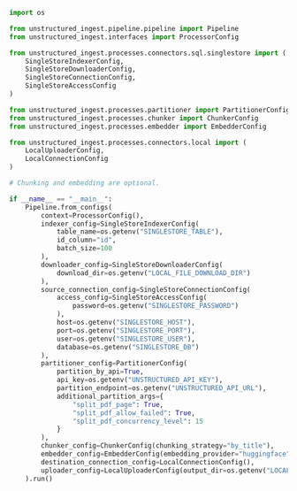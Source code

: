 ```python Python Ingest
import os

from unstructured_ingest.pipeline.pipeline import Pipeline
from unstructured_ingest.interfaces import ProcessorConfig

from unstructured_ingest.processes.connectors.sql.singlestore import (
    SingleStoreIndexerConfig,
    SingleStoreDownloaderConfig,
    SingleStoreConnectionConfig,
    SingleStoreAccessConfig
)

from unstructured_ingest.processes.partitioner import PartitionerConfig
from unstructured_ingest.processes.chunker import ChunkerConfig
from unstructured_ingest.processes.embedder import EmbedderConfig

from unstructured_ingest.processes.connectors.local import (
    LocalUploaderConfig,
    LocalConnectionConfig
)

# Chunking and embedding are optional.

if __name__ == "__main__":
    Pipeline.from_configs(
        context=ProcessorConfig(),
        indexer_config=SingleStoreIndexerConfig(
            table_name=os.getenv("SINGLESTORE_TABLE"),
            id_column="id",
            batch_size=100
        ),
        downloader_config=SingleStoreDownloaderConfig(
            download_dir=os.getenv("LOCAL_FILE_DOWNLOAD_DIR")
        ),
        source_connection_config=SingleStoreConnectionConfig(
            access_config=SingleStoreAccessConfig(
                password=os.getenv("SINGLESTORE_PASSWORD")
            ),
            host=os.getenv("SINGLESTORE_HOST"),
            port=os.getenv("SINGLESTORE_PORT"),
            user=os.getenv("SINGLESTORE_USER"),
            database=os.getenv("SINGLESTORE_DB")
        ),
        partitioner_config=PartitionerConfig(
            partition_by_api=True,
            api_key=os.getenv("UNSTRUCTURED_API_KEY"),
            partition_endpoint=os.getenv("UNSTRUCTURED_API_URL"),
            additional_partition_args={
                "split_pdf_page": True,
                "split_pdf_allow_failed": True,
                "split_pdf_concurrency_level": 15
            }
        ),
        chunker_config=ChunkerConfig(chunking_strategy="by_title"),
        embedder_config=EmbedderConfig(embedding_provider="huggingface"),
        destination_connection_config=LocalConnectionConfig(),
        uploader_config=LocalUploaderConfig(output_dir=os.getenv("LOCAL_FILE_OUTPUT_DIR"))
    ).run()
```